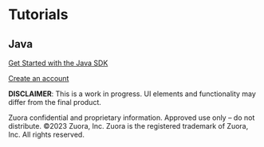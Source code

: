 
# Tutorials 

## Java 

[Get Started with the Java SDK](/java/getStartedJavaSDK)

[Create an account](/java/account/createAccount)


**DISCLAIMER**: This is a work in progress. UI elements and functionality may differ from
the final product.


Zuora confidential and proprietary information. Approved use only – do not distribute.
©2023 Zuora, Inc. Zuora is the registered trademark of Zuora, Inc. All rights reserved.